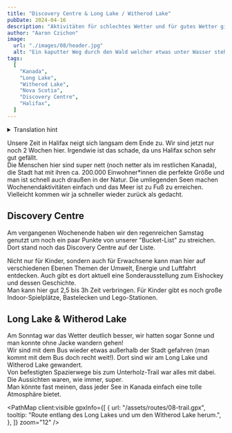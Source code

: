 ```yaml
---
title: "Discovery Centre & Long Lake / Witherod Lake"
pubDate: 2024-04-16
description: "Aktivitäten für schlechtes Wetter und für gutes Wetter gibt es genug. Und wir hatten beides am letzten Wochenende!"
author: "Aaron Czichon"
image:
  url: "./images/08/header.jpg"
  alt: "Ein kaputter Weg durch den Wald welcher etwas unter Wasser steht."
tags:
  [
    "Kanada",
    "Long Lake",
    "Witherod Lake",
    "Nova Scotia",
    "Discovery Centre",
    "Halifax",
  ]
---
```



<details>
  <summary>Translation hint</summary>
  We implemented the English version of this blog for you in June. We will publish
  all new blog entries also in English. Every entry before Jun 24th 2024 is automatically
  translated through DeepL. So please apologize if the translation is not perfect.
  If you want to read the original German entry, please switch to the German version
  of our blog.
</details>

Unsere Zeit in Halifax neigt sich langsam dem Ende zu. Wir sind jetzt nur noch 2 Wochen hier. Irgendwie ist das schade, da uns Halifax schon sehr gut gefällt.  
Die Menschen hier sind super nett (noch netter als im restlichen Kanada), die Stadt hat mit ihren ca. 200.000 Einwohner\*innen die perfekte Größe und man ist schnell auch draußen in der Natur. Die umliegenden Seen machen Wochenendaktivitäten einfach und das Meer ist zu Fuß zu erreichen.  
Vielleicht kommen wir ja schneller wieder zurück als gedacht.

## Discovery Centre

<DirectusImage assetId="a3840d94-bb33-4d25-916f-4d0f975cb975.jpg" />

Am vergangenen Wochenende haben wir den regenreichen Samstag genutzt um noch ein paar Punkte von unserer "Bucket-List" zu streichen. Dort stand noch das Discovery Centre auf der Liste.

<DirectusImage assetId="a55d59c3-930f-49c3-bc54-b86dd4d22c1b.jpg" />

Nicht nur für Kinder, sondern auch für Erwachsene kann man hier auf verschiedenen Ebenen Themen der Umwelt, Energie und Luftfahrt entdecken. Auch gibt es dort aktuell eine Sonderausstellung zum Eishockey und dessen Geschichte.  
Man kann hier gut 2,5 bis 3h Zeit verbringen. Für Kinder gibt es noch große Indoor-Spielplätze, Bastelecken und Lego-Stationen.

<DirectusImage assetId="c042ed58-fa97-457d-afe8-0ce648bd60f8.jpg" />

<DirectusImage assetId="29961d80-2cef-4aba-bfcc-bbcc6bac20d7.jpg" />

## Long Lake & Witherod Lake

Am Sonntag war das Wetter deutlich besser, wir hatten sogar Sonne und man konnte ohne Jacke wandern gehen!  
Wir sind mit dem Bus wieder etwas außerhalb der Stadt gefahren (man kommt mit dem Bus doch recht weit!). Dort sind wir am Long Lake und Witherod Lake gewandert.  
Von befestigten Spazierwege bis zum Unterholz-Trail war alles mit dabei. Die Aussichten waren, wie immer, super.  
Man könnte fast meinen, dass jeder See in Kanada einfach eine tolle Atmosphäre bietet.

<PathMap
  client:visible
  gpxInfo={[
    {
      url: "/assets/routes/08-trail.gpx",
      tooltip: "Route entlang des Long Lakes und um den Witherod Lake herum.",
    },
  ]}
  zoom="12"
/>
<br />

<DirectusImage assetId="6bb4174d-59ec-4679-bd89-efb071fd26a2.jpg" />

<DirectusImage assetId="08058828-e5b6-4cf5-b666-3bbfbfebd46a.jpg" />

<DirectusImage assetId="99fb007e-7d21-4130-8b95-db55ad1eceaf.jpg" />
